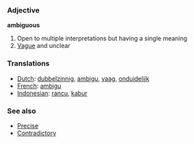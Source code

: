 === Adjective ===

'''ambiguous'''

# Open to multiple interpretations but having a single meaning
# [[Vague]] and unclear

=== Translations ===
*[[Dutch]]: [[dubbelzinnig]], [[ambigu]], [[vaag]], [[onduidelijk]]
*[[French]]: [[ambigu]]
*[[Indonesian]]: [[rancu]], [[kabur]]

===See also===
* [[Precise]]
* [[Contradictory]]